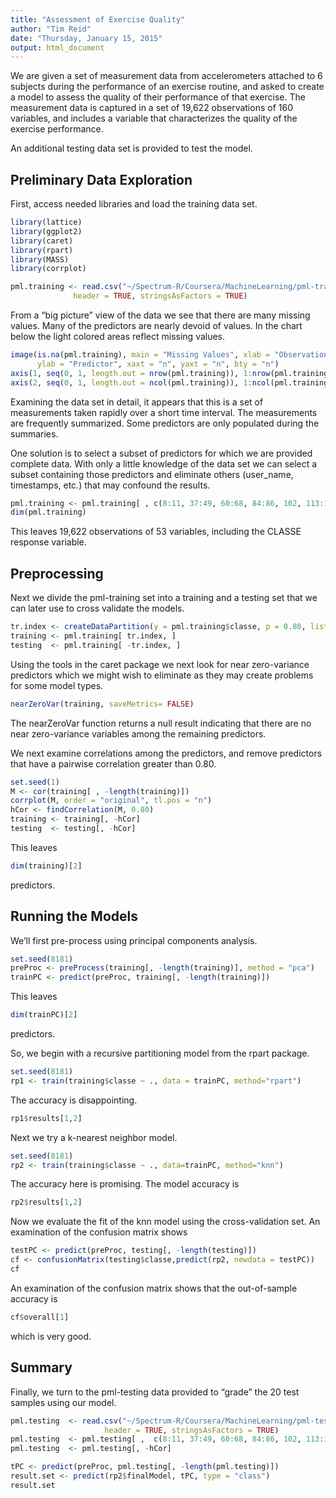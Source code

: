 ```yaml
---
title: "Assessment of Exercise Quality"
author: "Tim Reid"
date: "Thursday, January 15, 2015"
output: html_document
---
```

We are given a set of measurement data from accelerometers attached to 6 subjects during the performance of an exercise routine, and asked to create a model to assess the quality of their performance of that exercise. The measurement data is captured in a set of 19,622 observations of 160 variables, and includes a <classe> variable that characterizes the quality of the exercise performance.

An additional testing data set is provided to test the model.

Preliminary Data Exploration
----------------------------

First, access needed libraries and load the training data set.

```r
library(lattice)
library(ggplot2)
library(caret)
library(rpart)
library(MASS)
library(corrplot)

pml.training <- read.csv("~/Spectrum-R/Coursera/MachineLearning/pml-training.csv", 
              header = TRUE, stringsAsFactors = TRUE)
```

From a "big picture" view of the data we see that there are many missing values. Many of the predictors are nearly devoid of values. In the chart below the light colored areas reflect missing values.

```r
image(is.na(pml.training), main = "Missing Values", xlab = "Observation", 
      ylab = "Predictor", xaxt = "n", yaxt = "n", bty = "n")
axis(1, seq(0, 1, length.out = nrow(pml.training)), 1:nrow(pml.training), col = "white")
axis(2, seq(0, 1, length.out = ncol(pml.training)), 1:ncol(pml.training), tick = FALSE)
```

Examining the data set in detail, it appears that this is a set of measurements taken rapidly over a short time interval. The measurements are frequently summarized. Some predictors are only populated during the summaries. 

One solution is to select a subset of predictors for which we are provided complete data. With only a little knowledge of the data set we can select a subset containing those predictors and eliminate others (user_name, timestamps, etc.) that may confound the results.

```r
pml.training <- pml.training[ , c(8:11, 37:49, 60:68, 84:86, 102, 113:124, 140, 151:160)]
dim(pml.training)
```

This leaves 19,622 observations of 53 variables, including the CLASSE response variable.

Preprocessing
-------------

Next we divide the pml-training set into a training and a testing set that we can later use to cross validate the models.

```r
tr.index <- createDataPartition(y = pml.training$classe, p = 0.80, list = FALSE)
training <- pml.training[ tr.index, ]
testing  <- pml.training[ -tr.index, ]
```

Using the tools in the caret package we next look for near zero-variance predictors which we might wish to eliminate as they may create problems for some model types.

```r
nearZeroVar(training, saveMetrics= FALSE)
```

The nearZeroVar function returns a null result indicating that there are no near zero-variance variables among the remaining predictors.

We next examine correlations among the predictors, and remove predictors that have a pairwise correlation greater than 0.80.

```r
set.seed(1)
M <- cor(training[ , -length(training)])
corrplot(M, order = "original", tl.pos = "n")
hCor <- findCorrelation(M, 0.80)
training <- training[, -hCor]
testing  <- testing[, -hCor]
```

This leaves 

```r
dim(training)[2]
```

predictors.

Running the Models
------------------

We'll first pre-process using principal components analysis.

```r
set.seed(8181)
preProc <- preProcess(training[, -length(training)], method = "pca")
trainPC <- predict(preProc, training[, -length(training)])
```

This leaves 

```r
dim(trainPC)[2]
```

predictors.

So, we begin with a recursive partitioning model from the rpart package.

```r
set.seed(8181)
rp1 <- train(training$classe ~ ., data = trainPC, method="rpart")
```

The accuracy is disappointing.

```r
rp1$results[1,2]
```

Next we try a k-nearest neighbor model.

```r
set.seed(8181)
rp2 <- train(training$classe ~ ., data=trainPC, method="knn")
```

The accuracy here is promising. The model accuracy is

```r
rp2$results[1,2]
```

Now we evaluate the fit of the knn model using the cross-validation set. An examination of the confusion matrix shows 

```r
testPC <- predict(preProc, testing[, -length(testing)])
cf <- confusionMatrix(testing$classe,predict(rp2, newdata = testPC))
cf
```

An examination of the confusion matrix shows that the out-of-sample accuracy is 

```r
cf$overall[1]
```

which is very good.

Summary
-------

Finally, we turn to the pml-testing data provided to "grade" the 20 test samples using our model.

```r
pml.testing  <- read.csv("~/Spectrum-R/Coursera/MachineLearning/pml-testing.csv", 
                     header = TRUE, stringsAsFactors = TRUE)
pml.testing  <- pml.testing[ ,  c(8:11, 37:49, 60:68, 84:86, 102, 113:124, 140, 151:160)]
pml.testing  <- pml.testing[, -hCor]

tPC <- predict(preProc, pml.testing[, -length(pml.testing)])
result.set <- predict(rp2$finalModel, tPC, type = "class")
result.set
```
